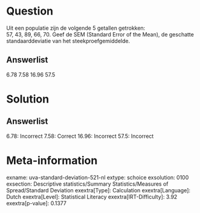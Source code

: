 Question
========

Uit een populatie zijn de volgende 5 getallen getrokken:\
57, 43, 89, 66, 70. Geef de SEM (Standard Error of the Mean), de
geschatte standaarddeviatie van het steekproefgemiddelde.

Answerlist
----------

6.78
7.58
16.96
57.5

Solution
========

Answerlist
----------

6.78: Incorrect
7.58: Correct
16.96: Incorrect
57.5: Incorrect

Meta-information
================
exname: uva-standard-deviation-521-nl
extype: schoice
exsolution: 0100
exsection: Descriptive statistics/Summary Statistics/Measures of Spread/Standard Deviation
exextra[Type]: Calculation
exextra[Language]: Dutch
exextra[Level]: Statistical Literacy
exextra[IRT-Difficulty]: 3.92
exextra[p-value]: 0.1377
